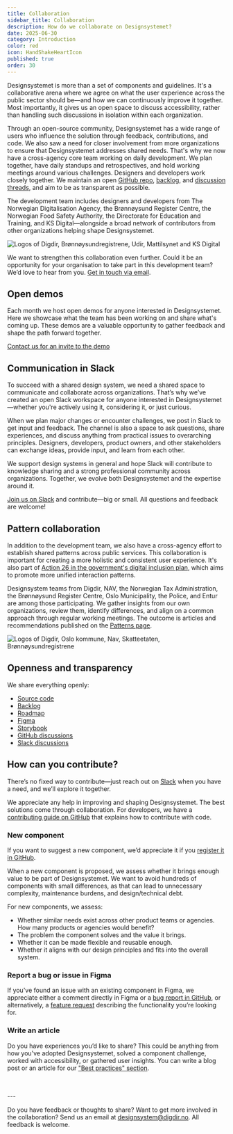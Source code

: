 ```yaml
---
title: Collaboration
sidebar_title: Collaboration
description: How do we collaborate on Designsystemet?
date: 2025-06-30
category: Introduction
color: red
icon: HandShakeHeartIcon
published: true
order: 30
---
```


Designsystemet is more than a set of components and guidelines. It's a collaborative arena where we agree on what the user experience across the public sector should be—and how we can continuously improve it together. Most importantly, it gives us an open space to discuss accessibility, rather than handling such discussions in isolation within each organization.

Through an open-source community, Designsystemet has a wide range of users who influence the solution through feedback, contributions, and code. We also saw a need for closer involvement from more organizations to ensure that Designsystemet addresses shared needs. That's why we now have a cross-agency core team working on daily development. We plan together, have daily standups and retrospectives, and hold working meetings around various challenges. Designers and developers work closely together. We maintain an open [GitHub repo](https://github.com/digdir/designsystemet), [backlog](https://github.com/orgs/digdir/projects/3), and [discussion threads](https://github.com/digdir/designsystemet/discussions), and aim to be as transparent as possible.

The development team includes designers and developers from The Norwegian Digitalisation Agency, the Brønnøysund Register Centre, the Norwegian Food Safety Authority, the Directorate for Education and Training, and KS Digital—alongside a broad network of contributors from other organizations helping shape Designsystemet.

<Image
  src="/img/utviklingsteam.png"
  alt="Logos of Digdir, Brønnøysundregistrene, Udir, Mattilsynet and KS Digital"
  boxShadow={false}
/>

We want to strengthen this collaboration even further. Could it be an opportunity for your organisation to take part in this development team? We’d love to hear from you. [Get in touch via email](mailto:designsystem@digdir.no).

## Open demos
Each month we host open demos for anyone interested in Designsystemet. Here we showcase what the team has been working on and share what's coming up. These demos are a valuable opportunity to gather feedback and shape the path forward together.

[Contact us for an invite to the demo](mailto:designsystem@digdir.no)

## Communication in Slack

To succeed with a shared design system, we need a shared space to communicate and collaborate across organizations. That’s why we’ve created an open Slack workspace for anyone interested in Designsystemet—whether you're actively using it, considering it, or just curious.

When we plan major changes or encounter challenges, we post in Slack to get input and feedback. The channel is also a space to ask questions, share experiences, and discuss anything from practical issues to overarching principles. Designers, developers, product owners, and other stakeholders can exchange ideas, provide input, and learn from each other.

We support design systems in general and hope Slack will contribute to knowledge sharing and a strong professional community across organizations. Together, we evolve both Designsystemet and the expertise around it.

[Join us on Slack](https://designsystemet.no/slack) and contribute—big or small. All questions and feedback are welcome!

## Pattern collaboration
In addition to the development team, we also have a cross-agency effort to establish shared patterns across public services. This collaboration is important for creating a more holistic and consistent user experience. It's also part of [Action 26 in the government's digital inclusion plan](https://www.regjeringen.no/no/dokumenter/handlingsplan-for-auka-inkludering-i-eit-digitalt-samfunn/id2984233/), which aims to promote more unified interaction patterns.

Designsystem teams from Digdir, NAV, the Norwegian Tax Administration, the Brønnøysund Register Centre, Oslo Municipality, the Police, and Entur are among those participating. We gather insights from our own organizations, review them, identify differences, and align on a common approach through regular working meetings. The outcome is articles and recommendations published on the [Patterns page](https://www.designsystemet.no/en/patterns).

<Image
  src="/img/logo-monstre.png"
  alt="Logos of Digdir, Oslo kommune, Nav, Skatteetaten, Brønnøysundregistrene"
  boxShadow={false}
  caption="Digdir, NAV, the Tax Administration, Oslo Municipality, and the Brønnøysund Register Centre are among those collaborating to establish common patterns across public services."
/>

## Openness and transparency
We share everything openly:
- [Source code](https://github.com/digdir/designsystemet)
- [Backlog](https://github.com/orgs/digdir/projects/3/views/1)
- [Roadmap](https://github.com/orgs/digdir/projects/3/views/30)
- [Figma](https://www.figma.com/@designsystemet)
- [Storybook](https://storybook.designsystemet.no)
- [GitHub discussions](https://github.com/digdir/designsystemet/discussions)
- [Slack discussions](https://www.designsystemet.no/slack)

## How can you contribute?

There’s no fixed way to contribute—just reach out on [Slack](https://designsystemet.no/slack) when you have a need, and we’ll explore it together.

We appreciate any help in improving and shaping Designsystemet. The best solutions come through collaboration. For developers, we have a [contributing guide on GitHub](https://github.com/digdir/designsystemet/blob/main/CONTRIBUTING.md) that explains how to contribute with code.

### New component

If you want to suggest a new component, we’d appreciate it if you [register it in GitHub](https://github.com/digdir/designsystemet/discussions/new?category=components).

When a new component is proposed, we assess whether it brings enough value to be part of Designsystemet. We want to avoid hundreds of components with small differences, as that can lead to unnecessary complexity, maintenance burdens, and design/technical debt.

For new components, we assess:
- Whether similar needs exist across other product teams or agencies. How many products or agencies would benefit?
- The problem the component solves and the value it brings.
- Whether it can be made flexible and reusable enough.
- Whether it aligns with our design principles and fits into the overall system.

### Report a bug or issue in Figma

If you've found an issue with an existing component in Figma, we appreciate either a comment directly in Figma or a [bug report in GitHub](https://github.com/digdir/designsystemet/issues/new?assignees=&labels=%F0%9F%90%9B+bug&projects=&template=1bug_report.yml), or alternatively, a [feature request](https://github.com/digdir/designsystemet/issues/new?assignees=&labels=%E2%9C%A8feature+request%2Cneeds+prioritization%E2%9D%97%EF%B8%8F&projects=&template=2feature_request.yml) describing the functionality you’re looking for.

### Write an article

Do you have experiences you’d like to share? This could be anything from how you've adopted Designsystemet, solved a component challenge, worked with accessibility, or gathered user insights. You can write a blog post or an article for our ["Best practices" section](https://www.designsystemet.no/en/best-practices).

<br />
<br />
---

Do you have feedback or thoughts to share? Want to get more involved in the collaboration? Send us an email at [designsystem@digdir.no](mailto:designsystem@digdir.no). All feedback is welcome.
